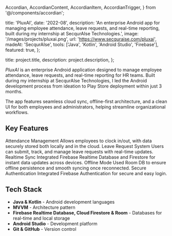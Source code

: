   Accordian,
  AccordianContent,
  AccordianItem,
  AccordianTrigger,
} from '@/components/accordian';

  title: 'PluxAI',
  date: '2022-08',
  description:
    'An enterprise Android app for managing employee attendance, leave requests, and real-time reporting, built during my internship at SecqurAIse Technologies.',
  image: '/images/projects/pluxai.png',
  url: 'https://www.secquraise.com/pluxai',
  madeAt: 'SecqurAIse',
  tools: ['Java', 'Kotlin', 'Android Studio', 'Firebase'],
  featured: true,
};

  title: project.title,
  description: project.description,
};


*PluxAI* is an enterprise Android application designed to manage employee attendance, leave requests, and real-time reporting for HR teams. Built during my internship at SecqurAIse Technologies, I led the Android development process from ideation to Play Store deployment within just 3 months.

The app features seamless cloud sync, offline-first architecture, and a clean UI for both employees and administrators, helping streamline organizational workflows.

## Key Features

<Accordian as="dl">
  <AccordianItem>
    <AccordianTrigger as="dt">
      Attendance Management
    </AccordianTrigger>
    <AccordianContent>
      Allows employees to clock in/out, with data securely stored both locally and in the cloud.
    </AccordianContent>
  </AccordianItem>
  <AccordianItem>
    <AccordianTrigger as="dt">
      Leave Request System
    </AccordianTrigger>
    <AccordianContent>
      Users can submit, track, and manage leave requests with real-time updates.
    </AccordianContent>
  </AccordianItem>
  <AccordianItem>
    <AccordianTrigger as="dt">
      Realtime Sync
    </AccordianTrigger>
    <AccordianContent>
      Integrated Firebase Realtime Database and Firestore for instant data updates across devices.
    </AccordianContent>
  </AccordianItem>
  <AccordianItem>
    <AccordianTrigger as="dt">
      Offline Mode
    </AccordianTrigger>
    <AccordianContent>
      Used Room DB to ensure offline persistence and smooth syncing once reconnected.
    </AccordianContent>
  </AccordianItem>
  <AccordianItem>
    <AccordianTrigger as="dt">
      Secure Authentication
    </AccordianTrigger>
    <AccordianContent>
      Integrated Firebase Authentication for secure and easy login.
    </AccordianContent>
  </AccordianItem>
</Accordian>

## Tech Stack

- **Java & Kotlin** - Android development languages
- **MVVM** - Architecture pattern
- **Firebase Realtime Database, Cloud Firestore & Room** - Databases for real-time and local storage
- **Android Studio** - Development platform
- **Git & GitHub** - Version control
